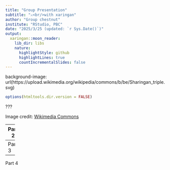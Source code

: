```yaml
---
title: "Group Presentation"
subtitle: "⚔<br/>with xaringan"
author: "Group chestnut"
institute: "RStudio, PBC"
date: "2025/3/25 (updated: `r Sys.Date()`)"
output:
  xaringan::moon_reader:
    lib_dir: libs
    nature:
      highlightStyle: github
      highlightLines: true
      countIncrementalSlides: false
---
```


background-image: url(https://upload.wikimedia.org/wikipedia/commons/b/be/Sharingan_triple.svg)

```r
options(htmltools.dir.version = FALSE)
```

???

Image credit: [Wikimedia Commons](https://commons.wikimedia.org/wiki/File:Sharingan_triple.svg)

---
Part 2

---
Part 3

---
Part 4

